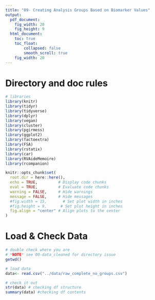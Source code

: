 ```yaml
---
title: "09- Creating Analysis Groups Based on Biomarker Values"
output:
  pdf_document: 
    fig_width: 20
    fig_height: 9
  html_document: 
    toc: true
    toc_float:
        collapsed: false
        smooth_scroll: true
    fig_width: 20
---
```


# Directory and doc rules

```r

# libraries
library(knitr)
library(tidyr)
library(tidyverse)
library(dplyr)
library(vegan)
library(cluster)
library(pgirmess)
library(ggplot2)
library(factoextra)
library(FSA)           
library(rstatix)       
library(car)
library(RVAideMemoire)
library(rcompanion)

knitr::opts_chunk$set(
  root.dir = here::here(),
  echo = TRUE,         # Display code chunks
  eval = TRUE,         # Evaluate code chunks
  warning = FALSE,     # Hide warnings
  message = FALSE,     # Hide messages
  #fig.width = 15,       # Set plot width in inches
  #fig.height = 9,      # Set plot height in inches
  fig.align = "center" # Align plots to the center
)

```

# Load & Check Data
```r

# double check where you are
# *NOTE* see 00-data_cleaned for directory issue
getwd()

# load data
data<- read.csv("../data/raw_complete_no_groups.csv")

# check it out
str(data) # checking df structure
summary(data) #checking df contents

```

